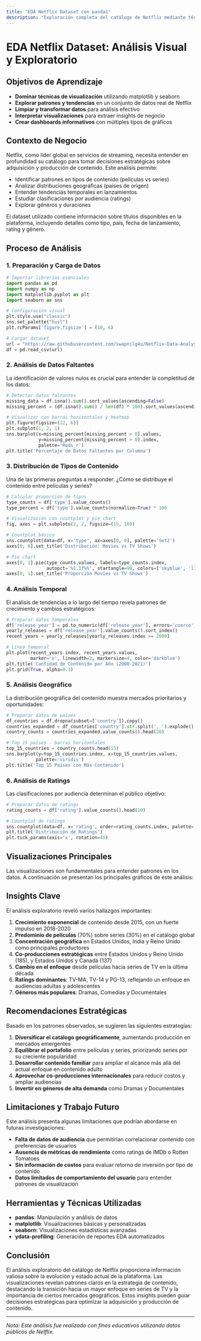```yaml
---
title: "EDA Netflix Dataset con pandas"
description: "Exploración completa del catálogo de Netflix mediante técnicas de visualización avanzadas con pandas, matplotlib y seaborn"
---
```


# EDA Netflix Dataset: Análisis Visual y Exploratorio

## Objetivos de Aprendizaje

- **Dominar técnicas de visualización** utilizando matplotlib y seaborn
- **Explorar patrones y tendencias** en un conjunto de datos real de Netflix
- **Limpiar y transformar datos** para análisis efectivo
- **Interpretar visualizaciones** para extraer insights de negocio
- **Crear dashboards informativos** con múltiples tipos de gráficos

## Contexto de Negocio

Netflix, como líder global en servicios de streaming, necesita entender en profundidad su catálogo para tomar decisiones estratégicas sobre adquisición y producción de contenido. Este análisis permite:

- Identificar patrones en tipos de contenido (películas vs series)
- Analizar distribuciones geográficas (países de origen)
- Entender tendencias temporales en lanzamientos
- Estudiar clasificaciones por audiencia (ratings)
- Explorar géneros y duraciones

El dataset utilizado contiene información sobre títulos disponibles en la plataforma, incluyendo detalles como tipo, país, fecha de lanzamiento, rating y género.

## Proceso de Análisis

### 1. Preparación y Carga de Datos

```python
# Importar librerías esenciales
import pandas as pd
import numpy as np
import matplotlib.pyplot as plt
import seaborn as sns

# Configuración visual
plt.style.use("classic")
sns.set_palette("husl")
plt.rcParams['figure.figsize'] = (10, 6)

# Cargar dataset
url = "https://raw.githubusercontent.com/swapnilg4u/Netflix-Data-Analysis/refs/heads/master/netflix_titles.csv"
df = pd.read_csv(url)
```

### 2. Análisis de Datos Faltantes

La identificación de valores nulos es crucial para entender la completitud de los datos:

```python
# Detectar datos faltantes
missing_data = df.isna().sum().sort_values(ascending=False)
missing_percent = (df.isna().sum() / len(df) * 100).sort_values(ascending=False)

# Visualizar con barras horizontales y heatmap
plt.figure(figsize=(12, 6))
plt.subplot(1, 2, 1)
sns.barplot(x=missing_percent[missing_percent > 0].values,
            y=missing_percent[missing_percent > 0].index,
            palette='Reds_r')
plt.title('Porcentaje de Datos Faltantes por Columna')
```

### 3. Distribución de Tipos de Contenido

Una de las primeras preguntas a responder: ¿Cómo se distribuye el contenido entre películas y series?

```python
# Calcular proporción de tipos
type_counts = df['type'].value_counts()
type_percent = df['type'].value_counts(normalize=True) * 100

# Visualización con countplot y pie chart
fig, axes = plt.subplots(2, 2, figsize=(15, 10))

# Countplot básico
sns.countplot(data=df, x='type', ax=axes[0, 0], palette='Set2')
axes[0, 0].set_title('Distribución: Movies vs TV Shows')

# Pie chart
axes[0, 1].pie(type_counts.values, labels=type_counts.index,
               autopct='%1.1f%%', startangle=90, colors=['skyblue', 'lightcoral'])
axes[0, 1].set_title('Proporción Movies vs TV Shows')
```

### 4. Análisis Temporal

El análisis de tendencias a lo largo del tiempo revela patrones de crecimiento y cambios estratégicos:

```python
# Preparar datos temporales
df['release_year'] = pd.to_numeric(df['release_year'], errors='coerce')
yearly_releases = df['release_year'].value_counts().sort_index()
recent_years = yearly_releases[yearly_releases.index >= 2000]

# Línea temporal
plt.plot(recent_years.index, recent_years.values,
         marker='o', linewidth=2, markersize=4, color='darkblue')
plt.title('Cantidad de Contenido por Año (2000-2021)')
plt.grid(True, alpha=0.3)
```

### 5. Análisis Geográfico

La distribución geográfica del contenido muestra mercados prioritarios y oportunidades:

```python
# Preparar datos de países
df_countries = df.dropna(subset=['country']).copy()
countries_expanded = df_countries['country'].str.split(', ').explode()
country_counts = countries_expanded.value_counts().head(20)

# Top 15 países - barras horizontales
top_15_countries = country_counts.head(15)
sns.barplot(y=top_15_countries.index, x=top_15_countries.values,
           palette='viridis')
plt.title('Top 15 Países con Más Contenido')
```

### 6. Análisis de Ratings

Las clasificaciones por audiencia determinan el público objetivo:

```python
# Preparar datos de ratings
rating_counts = df['rating'].value_counts().head(10)

# Countplot de ratings
sns.countplot(data=df, x='rating', order=rating_counts.index, palette='Set1')
plt.title('Distribución de Ratings')
plt.tick_params(axis='x', rotation=45)
```

## Visualizaciones Principales

Las visualizaciones son fundamentales para entender patrones en los datos. A continuación se presentan los principales gráficos de este análisis:

## Insights Clave

El análisis exploratorio reveló varios hallazgos importantes:

1. **Crecimiento exponencial** de contenido desde 2015, con un fuerte impulso en 2018-2020
2. **Predominio de películas** (70%) sobre series (30%) en el catálogo global
3. **Concentración geográfica** en Estados Unidos, India y Reino Unido como principales productores
4. **Co-producciones estratégicas** entre Estados Unidos y Reino Unido (185), y Estados Unidos y Canadá (137)
5. **Cambio en el enfoque** desde películas hacia series de TV en la última década
6. **Ratings dominantes**: TV-MA, TV-14 y PG-13, reflejando un enfoque en audiencias adultas y adolescentes
7. **Géneros más populares**: Dramas, Comedias y Documentales

## Recomendaciones Estratégicas

Basado en los patrones observados, se sugieren las siguientes estrategias:

1. **Diversificar el catálogo geográficamente**, aumentando producción en mercados emergentes
2. **Equilibrar el portafolio** entre películas y series, priorizando series por su creciente popularidad
3. **Desarrollar contenido familiar** para ampliar el alcance más allá del actual enfoque en contenido adulto
4. **Aprovechar co-producciones internacionales** para reducir costos y ampliar audiencias
5. **Invertir en géneros de alta demanda** como Dramas y Documentales

## Limitaciones y Trabajo Futuro

Este análisis presenta algunas limitaciones que podrían abordarse en futuras investigaciones:

- **Falta de datos de audiencia** que permitirían correlacionar contenido con preferencias de usuarios
- **Ausencia de métricas de rendimiento** como ratings de IMDb o Rotten Tomatoes
- **Sin información de costos** para evaluar retorno de inversión por tipo de contenido
- **Datos limitados de comportamiento del usuario** para entender patrones de visualización

## Herramientas y Técnicas Utilizadas

- **pandas**: Manipulación y análisis de datos
- **matplotlib**: Visualizaciones básicas y personalizadas
- **seaborn**: Visualizaciones estadísticas avanzadas
- **ydata-profiling**: Generación de reportes EDA automatizados

## Conclusión

El análisis exploratorio del catálogo de Netflix proporciona información valiosa sobre la evolución y estado actual de la plataforma. Las visualizaciones revelan patrones claros en la estrategia de contenido, destacando la transición hacia un mayor enfoque en series de TV y la importancia de ciertos mercados geográficos. Estos insights pueden guiar decisiones estratégicas para optimizar la adquisición y producción de contenido.

---

_Nota: Este análisis fue realizado con fines educativos utilizando datos públicos de Netflix._
